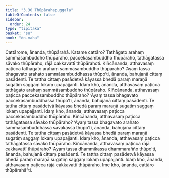 ```yaml
---
title: "3.30 Thūpārahapuggala"
tableOfContents: false
sidebar:
  order: 24
type: "tipitaka"
basket: "su"
book: "dn-maha"
---
```



<DynamicBreadcrumb />

<Division number="206" book="dn-maha" bookNo="7" page="117">

<Paragraph number="460" book="dn-maha">
Cattārome, ānanda, thūpārahā. Katame cattāro? Tathāgato arahaṃ sammāsambuddho thūpāraho, paccekasambuddho thūpāraho, tathāgatassa sāvako thūpāraho, rājā cakkavattī thūpārahoti.
</Paragraph>

<Paragraph number="461" book="dn-maha">
Kiñcānanda, atthavasaṃ paṭicca tathāgato arahaṃ sammāsambuddho thūpāraho? ‘Ayaṃ tassa bhagavato arahato sammāsambuddhassa thūpo’ti, ānanda, bahujanā cittaṃ pasādenti. Te tattha cittaṃ pasādetvā kāyassa bhedā paraṃ maraṇā sugatiṃ saggaṃ lokaṃ upapajjanti. Idaṃ kho, ānanda, atthavasaṃ paṭicca tathāgato arahaṃ sammāsambuddho thūpāraho.
</Paragraph>

<Paragraph number="462" book="dn-maha">
Kiñcānanda, atthavasaṃ paṭicca paccekasambuddho thūpāraho? ‘Ayaṃ tassa bhagavato paccekasambuddhassa thūpo’ti, ānanda, bahujanā cittaṃ pasādenti. Te tattha cittaṃ pasādetvā kāyassa bhedā paraṃ maraṇā sugatiṃ saggaṃ lokaṃ upapajjanti. Idaṃ kho, ānanda, atthavasaṃ paṭicca paccekasambuddho thūpāraho.
</Paragraph>

<Paragraph number="463" book="dn-maha">
Kiñcānanda, atthavasaṃ paṭicca tathāgatassa sāvako thūpāraho? ‘Ayaṃ tassa bhagavato arahato sammāsambuddhassa sāvakassa thūpo’ti, ānanda, bahujanā cittaṃ pasādenti. Te tattha cittaṃ pasādetvā kāyassa bhedā paraṃ maraṇā sugatiṃ saggaṃ lokaṃ upapajjanti. Idaṃ kho, ānanda, atthavasaṃ paṭicca tathāgatassa sāvako thūpāraho.
</Paragraph>

<Paragraph number="464" book="dn-maha">
Kiñcānanda, atthavasaṃ paṭicca rājā cakkavattī thūpāraho? ‘Ayaṃ tassa dhammikassa dhammarañño thūpo’ti, ānanda, bahujanā cittaṃ pasādenti. Te tattha cittaṃ pasādetvā kāyassa bhedā paraṃ maraṇā sugatiṃ saggaṃ lokaṃ upapajjanti. Idaṃ kho, ānanda, atthavasaṃ paṭicca rājā cakkavattī thūpāraho. Ime kho, ānanda, cattāro thūpārahā”ti.
</Paragraph>
</Division>